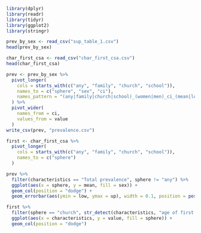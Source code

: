 ```r
library(dplyr)
library(readr)
library(tidyr)
library(ggplot2)
library(stringr)
```
```r
prev_by_sex <- read_csv("sup_table_1.csv")
head(prev_by_sex)

char_first_csa <- read_csv("char_first_csa.csv")
head(char_first_csa)
```
```r
prev <- prev_by_sex %>%
  pivot_longer(
    cols = starts_with(c("any", "family", "church", "school")),
    names_to = c("sphere", "sex", "ci"),
    names_pattern = "(any|family|church|school)_(women|men)_ci_(mean|low|up)"
  ) %>%
  pivot_wider(
    names_from = ci,
    values_from = value
  )
write_csv(prev, "prevalence.csv")

first <- char_first_csa %>%
  pivot_longer(
    cols = starts_with(c("any", "family", "church", "school")),
    names_to = c("sphere")
  )

```

```r
prev %>%
  filter(characteristics == "Total prevalence", sphere != "any") %>%
  ggplot(aes(x = sphere, y = mean, fill = sex)) +
  geom_col(position = "dodge") +
  geom_errorbar(aes(ymin = low, ymax = up), width = 0.1, position = position_dodge(0.9))
```
```r
first %>%
  filter(sphere == "church", str_detect(characteristics, "age of first abuse")) %>%
  ggplot(aes(x = characteristics, y = value, fill = sphere)) +
  geom_col(position = "dodge")
```
